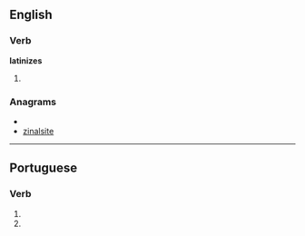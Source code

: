 
==English==

===Verb===
'''latinizes'''

# {{third-person singular of|[[latinize]]}}

===Anagrams===
* {{alphagram|aeiilnstz}}
* [[zinalsite#English|zinalsite]]

----
==Portuguese==

===Verb===
{{pt-verb form}}

# {{pt-verb form of|[[latinizar]]|ar|subjunctive|present|singular|second}}
# {{pt-verb form of|[[latinizar]]|ar|imperative|negative|singular|second}}
{{rfc-auto}}